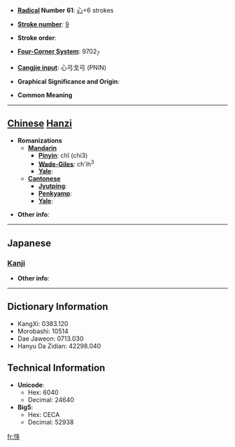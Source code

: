 * '''[[Wiktionary:Chinese radical index| Radical]] Number 61''': [[Wiktionary:Chinese radical index 心|心]]+6 strokes

* '''[[Wiktionary:Chinese total strokes index|Stroke number]]''': [[Wiktionary:Chinese total strokes index 9|9]]

* '''Stroke order''': 

* '''[[Wiktionary:Chinese four corner index|Four-Corner System]]''': 9702<sub>7</sub>

* '''[[Wiktionary:Chinese Cangjie index|Cangjie input]]''': 心弓戈弓 (PNIN)

* '''Graphical Significance and Origin''': 

* '''Common Meaning'''

----

== [[Chinese]] [[Hanzi]] ==

* '''Romanizations'''
** '''[[Mandarin]]'''
*** '''[[Pinyin]]''': chǐ (chi3)
*** '''[[Wade-Giles]]''': ch'ih<sup>3</sup>
*** '''[[Yale]]''': 
** '''[[Cantonese]]'''
*** '''[[Jyutping]]''':
*** '''[[Penkyamp]]''': 
*** '''[[Yale]]''': 

* '''Other info''': 

----

==Japanese==
===[[Kanji]]===
{{kanji|on readings=[[し]] (shi)|kun readings=[[たのむ]] (tanomu)}}

* '''Other info''':  

----

== Dictionary Information ==

* KangXi: 0383.120
* Morobashi: 10514
* Dae Jaweon: 0713.030
* Hanyu Da Zidian: 42298.040

== Technical Information ==

* '''Unicode''':
** Hex: 6040
** Decimal: 24640
* '''Big5''':
** Hex: CECA
** Decimal: 52938

[[fr:恀]]